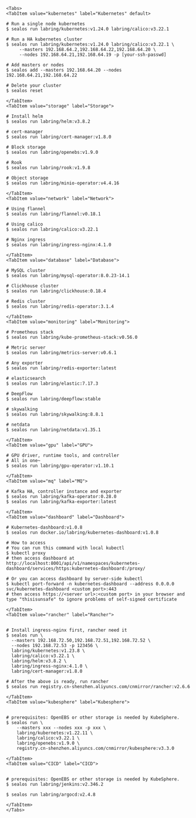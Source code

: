 
```mdx-code-block
<Tabs>
<TabItem value="kubernetes" label="Kubernetes" default>
```

```shell
# Run a single node kubernetes
$ sealos run labring/kubernetes:v1.24.0 labring/calico:v3.22.1

# Run a HA kubernetes cluster
$ sealos run labring/kubernetes:v1.24.0 labring/calico:v3.22.1 \
     --masters 192.168.64.2,192.168.64.22,192.168.64.20 \
     --nodes 192.168.64.21,192.168.64.19 -p [your-ssh-passwd]

# Add masters or nodes
$ sealos add --masters 192.168.64.20 --nodes 192.168.64.21,192.168.64.22

# Delete your cluster
$ sealos reset
```

```mdx-code-block
</TabItem>
<TabItem value="storage" label="Storage">
```

```shell
# Install helm
$ sealos run labring/helm:v3.8.2

# cert-manager
$ sealos run labring/cert-manager:v1.8.0

# Block storage
$ sealos run labring/openebs:v1.9.0

# Rook
$ sealos run labring/rook:v1.9.8

# Object storage
$ sealos run labring/minio-operator:v4.4.16
```

```mdx-code-block
</TabItem>
<TabItem value="network" label="Network">
```

```shell
# Using flannel
$ sealos run labring/flannel:v0.18.1

# Using calico
$ sealos run labring/calico:v3.22.1

# Nginx ingress
$ sealos run labring/ingress-nginx:4.1.0
```

```mdx-code-block
</TabItem>
<TabItem value="database" label="Database">
```

```shell
# MySQL cluster
$ sealos run labring/mysql-operator:8.0.23-14.1

# Clickhouse cluster
$ sealos run labring/clickhouse:0.18.4

# Redis cluster
$ sealos run labring/redis-operator:3.1.4
```

```mdx-code-block
</TabItem>
<TabItem value="monitoring" label="Monitoring">
```

```shell
# Prometheus stack
$ sealos run labring/kube-prometheus-stack:v0.56.0

# Metric server
$ sealos run labring/metrics-server:v0.6.1

# Any exporter
$ sealos run labring/redis-exporter:latest

# elasticsearch
$ sealos run labring/elastic:7.17.3

# DeepFlow
$ sealos run labring/deepflow:stable

# skywalking
$ sealos run labring/skywalking:8.8.1

# netdata
$ sealos run labring/netdata:v1.35.1

```

```mdx-code-block
</TabItem>
<TabItem value="gpu" label="GPU">
```

```shell
# GPU driver, runtime tools, and controller
# All in one~
$ sealos run labring/gpu-operator:v1.10.1
```

```mdx-code-block
</TabItem>
<TabItem value="mq" label="MQ">
```

```shell
# Kafka HA, controller instance and exporter
$ sealos run labring/kafka-operator:0.28.0
$ sealos run labring/kafka-exporter:latest
```

```mdx-code-block
</TabItem>
<TabItem value="dashboard" label="Dashboard">
```

```shell
# Kubernetes-dashboard:v1.0.8
$ sealos run docker.io/labring/kubernetes-dashboard:v1.0.8

# How to access
# You can run this command with local kubectl
$ kubectl proxy
# then access dashboard at http://localhost:8001/api/v1/namespaces/kubernetes-dashboard/services/https:kubernetes-dashboard:/proxy/

# Or you can access dashboard by server-side kubectl
$ kubectl port-forward -n kubernetes-dashboard --address 0.0.0.0 svc/kubernetes-dashboard <custom port>:443
# then access https://<server url>:<custom port> in your browser and type "thisisunsafe" to ignore problems of self-signed certificate

```

```mdx-code-block
</TabItem>
<TabItem value="rancher" label="Rancher">
```

```shell

# Install ingress-nginx first, rancher need it
$ sealos run \
  --masters 192.168.72.50,192.168.72.51,192.168.72.52 \
  --nodes 192.168.72.53 -p 123456 \
  labring/kubernetes:v1.23.8 \
  labring/calico:v3.22.1 \
  labring/helm:v3.8.2 \
  labring/ingress-nginx:4.1.0 \
  labring/cert-manager:v1.8.0

# After the above is ready, run rancher
$ sealos run registry.cn-shenzhen.aliyuncs.com/cnmirror/rancher:v2.6.6

```

```mdx-code-block
</TabItem>
<TabItem value="kubesphere" label="Kubesphere">
```

```shell

# prerequisites: OpenEBS or other storage is needed by KubeSphere.
$ sealos run \
    --masters xxx --nodes xxx -p xxx \
    labring/kubernetes:v1.22.11 \
    labring/calico:v3.22.1 \
    labring/openebs:v1.9.0 \
    registry.cn-shenzhen.aliyuncs.com/cnmirror/kubesphere:v3.3.0

```

```mdx-code-block
</TabItem>
<TabItem value="CICD" label="CICD">
```

```shell

# prerequisites: OpenEBS or other storage is needed by KubeSphere.
$ sealos run labring/jenkins:v2.346.2

$ sealos run labring/argocd:v2.4.8
```

```mdx-code-block
</TabItem>
</Tabs>
```
